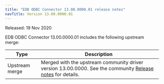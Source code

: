 ```yaml
---
title: "EDB ODBC Connector 13.00.0000.01 release notes"
navTitle: Version 13.00.0000.01
---
```


Released: 19 Nov 2020

EDB ODBC Connector 13.00.0000.01 includes the following upstream merge:

| Type              | Description                                                                                                                                                 |
| ----------------- | ----------------------------------------------------------------------------------------------------------------------------------------------------------- | 
| Upstream merge    | Merged with the upstream community driver version 13.00.0000. See the community [Release notes](https://odbc.postgresql.org/docs/release.html) for details. |
